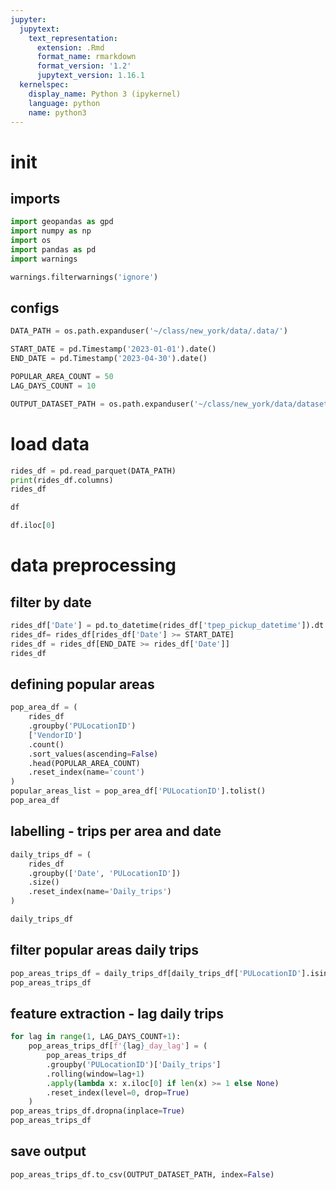 ```yaml
---
jupyter:
  jupytext:
    text_representation:
      extension: .Rmd
      format_name: rmarkdown
      format_version: '1.2'
      jupytext_version: 1.16.1
  kernelspec:
    display_name: Python 3 (ipykernel)
    language: python
    name: python3
---
```


# init


## imports

```python
import geopandas as gpd
import numpy as np
import os
import pandas as pd
import warnings

warnings.filterwarnings('ignore')
```

## configs

```python
DATA_PATH = os.path.expanduser('~/class/new_york/data/.data/')

START_DATE = pd.Timestamp('2023-01-01').date()
END_DATE = pd.Timestamp('2023-04-30').date()

POPULAR_AREA_COUNT = 50
LAG_DAYS_COUNT = 10 

OUTPUT_DATASET_PATH = os.path.expanduser('~/class/new_york/data/dataset.csv')
```

# load data

```python
rides_df = pd.read_parquet(DATA_PATH)
print(rides_df.columns)
rides_df
```

```python
df
```

```python
df.iloc[0]
```

# data preprocessing


## filter by date

```python
rides_df['Date'] = pd.to_datetime(rides_df['tpep_pickup_datetime']).dt.date
rides_df= rides_df[rides_df['Date'] >= START_DATE]
rides_df = rides_df[END_DATE >= rides_df['Date']]
rides_df
```

## defining popular areas

```python
pop_area_df = (
    rides_df
    .groupby('PULocationID')
    ['VendorID']
    .count()
    .sort_values(ascending=False)
    .head(POPULAR_AREA_COUNT)
    .reset_index(name='count')
)
popular_areas_list = pop_area_df['PULocationID'].tolist()
pop_area_df
```

## **labelling** - trips per area and date

```python
daily_trips_df = (
    rides_df
    .groupby(['Date', 'PULocationID'])
    .size()
    .reset_index(name='Daily_trips')
)

daily_trips_df
```

## filter popular areas daily trips

```python
pop_areas_trips_df = daily_trips_df[daily_trips_df['PULocationID'].isin(popular_areas_list)]
pop_areas_trips_df
```

## **feature extraction** - lag daily trips

```python
for lag in range(1, LAG_DAYS_COUNT+1):
    pop_areas_trips_df[f'{lag}_day_lag'] = (
        pop_areas_trips_df
        .groupby('PULocationID')['Daily_trips']
        .rolling(window=lag+1)
        .apply(lambda x: x.iloc[0] if len(x) >= 1 else None)
        .reset_index(level=0, drop=True)
    )
pop_areas_trips_df.dropna(inplace=True)
pop_areas_trips_df
```

## save output

```python
pop_areas_trips_df.to_csv(OUTPUT_DATASET_PATH, index=False)
```
